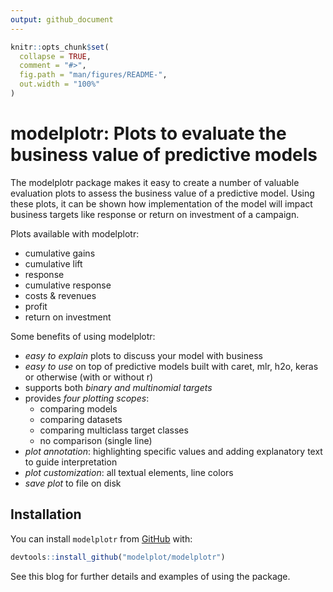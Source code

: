 ```yaml
---
output: github_document
---
```


```r
knitr::opts_chunk$set(
  collapse = TRUE,
  comment = "#>",
  fig.path = "man/figures/README-",
  out.width = "100%"
)
```

# modelplotr: Plots to evaluate the business value of predictive models

The modelplotr package makes it easy to create a number of valuable evaluation plots to assess the business value of a predictive model. Using these plots, it can be shown how implementation of the model will impact business targets like response or return on investment of a campaign. 

Plots available with modelplotr:

* cumulative gains
* cumulative lift
* response 
* cumulative response
* costs & revenues 
* profit 
* return on investment

Some benefits of using modelplotr:

* *easy to explain* plots to discuss your model with business 
* *easy to use* on top of predictive models built with caret, mlr, h2o, keras or otherwise (with or without r)
* supports both *binary and multinomial targets*
* provides *four plotting scopes*: 
  + comparing models 
  + comparing datasets 
  + comparing multiclass target classes 
  + no comparison (single line)
* *plot annotation*: highlighting specific values and adding explanatory text to guide interpretation
* *plot customization*: all textual elements, line colors
* *save plot* to file on disk

## Installation

You can install `modelplotr` from [GitHub](https://github.com/modelplot/modelplotr) with:

```r
devtools::install_github("modelplot/modelplotr")
```

See this blog for further details and examples of using the package.
